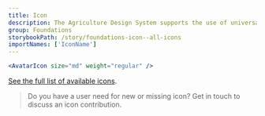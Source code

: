 ```yaml
---
title: Icon
description: The Agriculture Design System supports the use of universal system icons. The icon component is used to apply our set of universal icons to more complex components of the system.
group: Foundations
storybookPath: /story/foundations-icon--all-icons
importNames: ['IconName']
---
```


```jsx live
<AvatarIcon size="md" weight="regular" />
```

[See the full list of available icons](/foundations/icons).

> Do you have a user need for new or missing icon? Get in touch to discuss an icon contribution.
